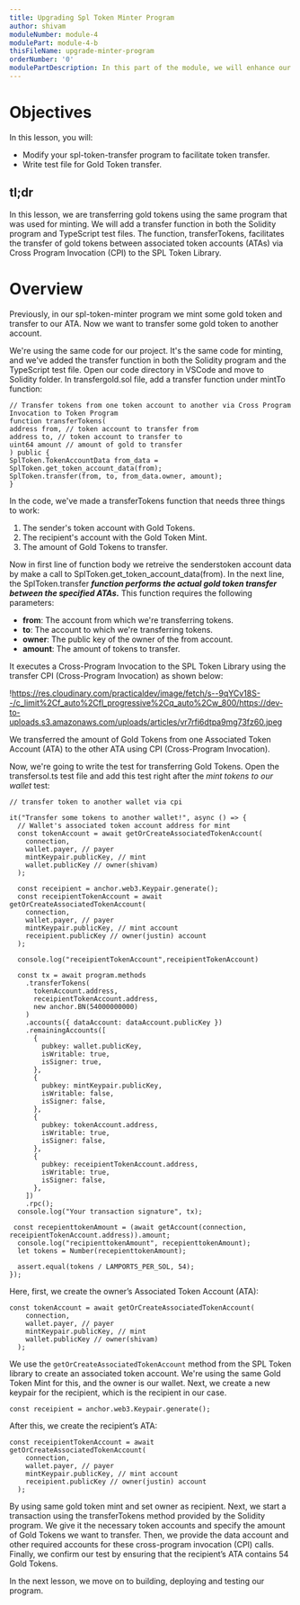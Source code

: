 ```yaml
---
title: Upgrading Spl Token Minter Program
author: shivam
moduleNumber: module-4
modulePart: module-4-b
thisFileName: upgrade-minter-program
orderNumber: '0'
modulePartDescription: In this part of the module, we will enhance our previous token minter program by enabling the transfer of minted tokens to another account through cross-program invocation. Subsequently, we will proceed to build, deploy, and test the program.
---
```


# Objectives

In this lesson, you will:

- Modify your spl-token-transfer program to facilitate token transfer.
- Write test file for Gold Token transfer.

## tl;dr

In this lesson, we are transferring gold tokens using the same program that was used for minting. We will add a transfer function in both the Solidity program and TypeScript test files. The function, transferTokens, facilitates the transfer of gold tokens between associated token accounts (ATAs) via Cross Program Invocation (CPI) to the SPL Token Library.

# Overview

Previously, in our spl-token-minter program we mint some gold token and transfer to our ATA. Now we want to transfer some gold token to another account.

We're using the same code for our project. It's the same code for minting, and we've added the transfer function in both the Solidity program and the TypeScript test file. Open our code directory in VSCode and move to Solidity folder. In transfergold.sol file, add a transfer function under mintTo function:

```solidity
// Transfer tokens from one token account to another via Cross Program Invocation to Token Program
function transferTokens(
address from, // token account to transfer from
address to, // token account to transfer to
uint64 amount // amount of gold to transfer
) public {
SplToken.TokenAccountData from_data = SplToken.get_token_account_data(from);
SplToken.transfer(from, to, from_data.owner, amount);
}

```

In the code, we've made a transferTokens function that needs three things to work:

1. The sender's token account with Gold Tokens.
2. The recipient's account with the Gold Token Mint.
3. The amount of Gold Tokens to transfer.

Now in first line of function body we retreive the senderstoken account data by make a call to SplToken.get_token_account_data(from). In the next line, the SplToken.transfer ***function performs the actual gold token transfer between the specified ATAs.*** This function requires the following parameters:

- **from**: The account from which we're transferring tokens.
- **to**: The account to which we're transferring tokens.
- **owner**: The public key of the owner of the from account.
- **amount**: The amount of tokens to transfer.

It executes a Cross-Program Invocation to the SPL Token Library using the transfer CPI (Cross-Program Invocation) as shown below:

!https://res.cloudinary.com/practicaldev/image/fetch/s--9qYCv18S--/c_limit%2Cf_auto%2Cfl_progressive%2Cq_auto%2Cw_800/https://dev-to-uploads.s3.amazonaws.com/uploads/articles/vr7rfi6dtpa9mg73fz60.jpeg

We transferred the amount of Gold Tokens from one Associated Token Account (ATA) to the other ATA using CPI (Cross-Program Invocation). 

Now, we're going to write the test for transferring Gold Tokens. Open the transfersol.ts test file and add this test right after the *mint tokens to our wallet* test:

```tsx
// transfer token to another wallet via cpi

it("Transfer some tokens to another wallet!", async () => {
  // Wallet's associated token account address for mint
  const tokenAccount = await getOrCreateAssociatedTokenAccount(
    connection,
    wallet.payer, // payer
    mintKeypair.publicKey, // mint
    wallet.publicKey // owner(shivam)
  );

  const receipient = anchor.web3.Keypair.generate();
  const receipientTokenAccount = await getOrCreateAssociatedTokenAccount(
    connection,
    wallet.payer, // payer
    mintKeypair.publicKey, // mint account
    receipient.publicKey // owner(justin) account
  );

  console.log("receipientTokenAccount",receipientTokenAccount)

  const tx = await program.methods
    .transferTokens(
      tokenAccount.address,
      receipientTokenAccount.address,
      new anchor.BN(54000000000)
    )
    .accounts({ dataAccount: dataAccount.publicKey })
    .remainingAccounts([
      {
        pubkey: wallet.publicKey,
        isWritable: true,
        isSigner: true,
      },
      {
        pubkey: mintKeypair.publicKey,
        isWritable: false,
        isSigner: false,
      },
      {
        pubkey: tokenAccount.address,
        isWritable: true,
        isSigner: false,
      },
      {
        pubkey: receipientTokenAccount.address,
        isWritable: true,
        isSigner: false,
      },
    ])
    .rpc();
  console.log("Your transaction signature", tx);

 const recepienttokenAmount = (await getAccount(connection, receipientTokenAccount.address)).amount;
  console.log("recipienttokenAmount", recepienttokenAmount);
  let tokens = Number(recepienttokenAmount);

  assert.equal(tokens / LAMPORTS_PER_SOL, 54);
});

```

Here, first, we create the owner’s Associated Token Account (ATA):

```tsx
const tokenAccount = await getOrCreateAssociatedTokenAccount(
    connection,
    wallet.payer, // payer
    mintKeypair.publicKey, // mint
    wallet.publicKey // owner(shivam)
  );

```

We use the `getOrCreateAssociatedTokenAccount` method from the SPL Token library to create an associated token account. We're using the same Gold Token Mint for this, and the owner is our wallet. Next, we create a new keypair for the recipient, which is the recipient in our case.

```tsx
const receipient = anchor.web3.Keypair.generate();

```

After this, we create the recipient’s ATA:

```tsx
const receipientTokenAccount = await getOrCreateAssociatedTokenAccount(
    connection,
    wallet.payer, // payer
    mintKeypair.publicKey, // mint account
    receipient.publicKey // owner(justin) account
  );

```

By using same gold token mint and set owner as recipient. Next, we start a transaction using the transferTokens method provided by the Solidity program. We give it the necessary token accounts and specify the amount of Gold Tokens we want to transfer. Then, we provide the data account and other required accounts for these cross-program invocation (CPI) calls. Finally, we confirm our test by ensuring that the recipient’s ATA contains 54 Gold Tokens.

In the next lesson, we move on to building, deploying and testing our program.